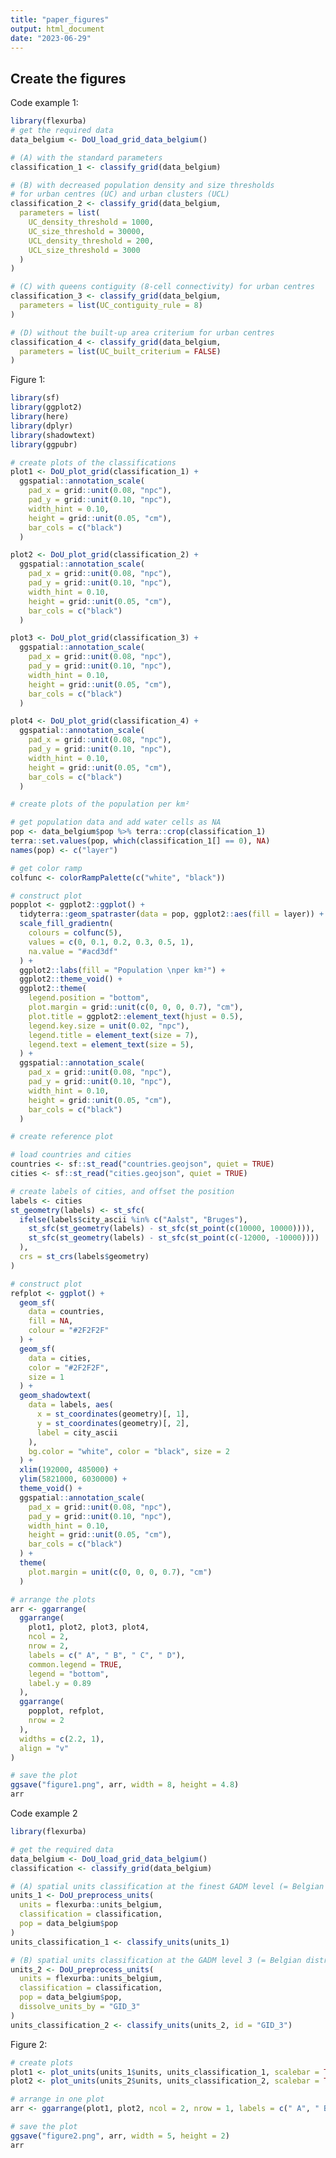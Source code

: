 ```yaml
---
title: "paper_figures"
output: html_document
date: "2023-06-29"
---
```


## Create the figures

Code example 1:

```r
library(flexurba)
# get the required data
data_belgium <- DoU_load_grid_data_belgium()

# (A) with the standard parameters
classification_1 <- classify_grid(data_belgium)

# (B) with decreased population density and size thresholds
# for urban centres (UC) and urban clusters (UCL)
classification_2 <- classify_grid(data_belgium,
  parameters = list(
    UC_density_threshold = 1000,
    UC_size_threshold = 30000,
    UCL_density_threshold = 200,
    UCL_size_threshold = 3000
  )
)

# (C) with queens contiguity (8-cell connectivity) for urban centres
classification_3 <- classify_grid(data_belgium,
  parameters = list(UC_contiguity_rule = 8)
)

# (D) without the built-up area criterium for urban centres
classification_4 <- classify_grid(data_belgium,
  parameters = list(UC_built_criterium = FALSE)
)
```

Figure 1:

```r
library(sf)
library(ggplot2)
library(here)
library(dplyr)
library(shadowtext)
library(ggpubr)

# create plots of the classifications
plot1 <- DoU_plot_grid(classification_1) +
  ggspatial::annotation_scale(
    pad_x = grid::unit(0.08, "npc"),
    pad_y = grid::unit(0.10, "npc"),
    width_hint = 0.10,
    height = grid::unit(0.05, "cm"),
    bar_cols = c("black")
  )

plot2 <- DoU_plot_grid(classification_2) +
  ggspatial::annotation_scale(
    pad_x = grid::unit(0.08, "npc"),
    pad_y = grid::unit(0.10, "npc"),
    width_hint = 0.10,
    height = grid::unit(0.05, "cm"),
    bar_cols = c("black")
  )

plot3 <- DoU_plot_grid(classification_3) +
  ggspatial::annotation_scale(
    pad_x = grid::unit(0.08, "npc"),
    pad_y = grid::unit(0.10, "npc"),
    width_hint = 0.10,
    height = grid::unit(0.05, "cm"),
    bar_cols = c("black")
  )

plot4 <- DoU_plot_grid(classification_4) +
  ggspatial::annotation_scale(
    pad_x = grid::unit(0.08, "npc"),
    pad_y = grid::unit(0.10, "npc"),
    width_hint = 0.10,
    height = grid::unit(0.05, "cm"),
    bar_cols = c("black")
  )
```

```r
# create plots of the population per km²

# get population data and add water cells as NA
pop <- data_belgium$pop %>% terra::crop(classification_1)
terra::set.values(pop, which(classification_1[] == 0), NA)
names(pop) <- c("layer")

# get color ramp
colfunc <- colorRampPalette(c("white", "black"))

# construct plot
popplot <- ggplot2::ggplot() +
  tidyterra::geom_spatraster(data = pop, ggplot2::aes(fill = layer)) +
  scale_fill_gradientn(
    colours = colfunc(5),
    values = c(0, 0.1, 0.2, 0.3, 0.5, 1),
    na.value = "#acd3df"
  ) +
  ggplot2::labs(fill = "Population \nper km²") +
  ggplot2::theme_void() +
  ggplot2::theme(
    legend.position = "bottom",
    plot.margin = grid::unit(c(0, 0, 0, 0.7), "cm"),
    plot.title = ggplot2::element_text(hjust = 0.5),
    legend.key.size = unit(0.02, "npc"),
    legend.title = element_text(size = 7),
    legend.text = element_text(size = 5),
  ) +
  ggspatial::annotation_scale(
    pad_x = grid::unit(0.08, "npc"),
    pad_y = grid::unit(0.10, "npc"),
    width_hint = 0.10,
    height = grid::unit(0.05, "cm"),
    bar_cols = c("black")
  )
```

```r
# create reference plot

# load countries and cities
countries <- sf::st_read("countries.geojson", quiet = TRUE)
cities <- sf::st_read("cities.geojson", quiet = TRUE)

# create labels of cities, and offset the position
labels <- cities
st_geometry(labels) <- st_sfc(
  ifelse(labels$city_ascii %in% c("Aalst", "Bruges"),
    st_sfc(st_geometry(labels) - st_sfc(st_point(c(10000, 10000)))),
    st_sfc(st_geometry(labels) - st_sfc(st_point(c(-12000, -10000))))
  ),
  crs = st_crs(labels$geometry)
)

# construct plot
refplot <- ggplot() +
  geom_sf(
    data = countries,
    fill = NA,
    colour = "#2F2F2F"
  ) +
  geom_sf(
    data = cities,
    color = "#2F2F2F",
    size = 1
  ) +
  geom_shadowtext(
    data = labels, aes(
      x = st_coordinates(geometry)[, 1],
      y = st_coordinates(geometry)[, 2],
      label = city_ascii
    ),
    bg.color = "white", color = "black", size = 2
  ) +
  xlim(192000, 485000) +
  ylim(5821000, 6030000) +
  theme_void() +
  ggspatial::annotation_scale(
    pad_x = grid::unit(0.08, "npc"),
    pad_y = grid::unit(0.10, "npc"),
    width_hint = 0.10,
    height = grid::unit(0.05, "cm"),
    bar_cols = c("black")
  ) +
  theme(
    plot.margin = unit(c(0, 0, 0, 0.7), "cm")
  )
```

```r
# arrange the plots
arr <- ggarrange(
  ggarrange(
    plot1, plot2, plot3, plot4,
    ncol = 2,
    nrow = 2,
    labels = c(" A", " B", " C", " D"),
    common.legend = TRUE,
    legend = "bottom",
    label.y = 0.89
  ),
  ggarrange(
    popplot, refplot,
    nrow = 2
  ),
  widths = c(2.2, 1),
  align = "v"
)

# save the plot
ggsave("figure1.png", arr, width = 8, height = 4.8)
arr
```

Code example 2

```r
library(flexurba)

# get the required data
data_belgium <- DoU_load_grid_data_belgium()
classification <- classify_grid(data_belgium)

# (A) spatial units classification at the finest GADM level (= Belgian municipalities)
units_1 <- DoU_preprocess_units(
  units = flexurba::units_belgium,
  classification = classification,
  pop = data_belgium$pop
)
units_classification_1 <- classify_units(units_1)

# (B) spatial units classification at the GADM level 3 (= Belgian districts)
units_2 <- DoU_preprocess_units(
  units = flexurba::units_belgium,
  classification = classification,
  pop = data_belgium$pop,
  dissolve_units_by = "GID_3"
)
units_classification_2 <- classify_units(units_2, id = "GID_3")
```

Figure 2:

```r
# create plots
plot1 <- plot_units(units_1$units, units_classification_1, scalebar = TRUE)
plot2 <- plot_units(units_2$units, units_classification_2, scalebar = TRUE)

# arrange in one plot
arr <- ggarrange(plot1, plot2, ncol = 2, nrow = 1, labels = c(" A", " B"), common.legend = TRUE, legend = "bottom", label.y = 1)

# save the plot
ggsave("figure2.png", arr, width = 5, height = 2)
arr
```
